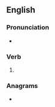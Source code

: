 ==English==

===Pronunciation===
* {{IPA|/ˈʃaɪnd/|lang=en}}

===Verb===
{{head|en|verb form}}

# {{en-past of|shine}}

===Anagrams===
* {{l|en|shneid}}